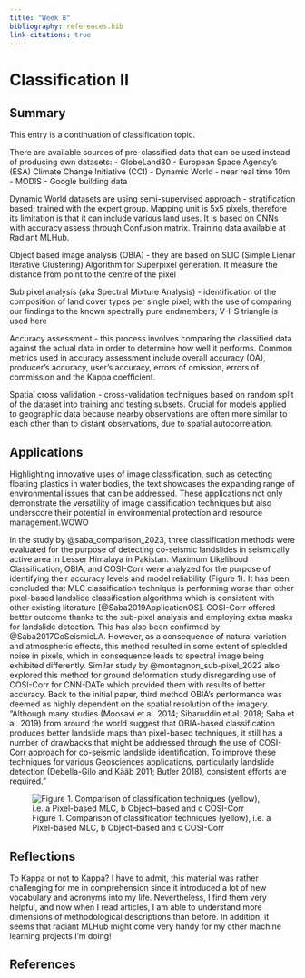 ```yaml
---
title: "Week 8"
bibliography: references.bib
link-citations: true
---
```


# Classification II {.unnumbered}

## Summary
This entry is a continuation of classification topic.

There are available sources of pre-classified data that can be used instead of producing own datasets:
- GlobeLand30
- European Space Agency's (ESA) Climate Change Initiative (CCI)
- Dynamic World - near real time 10m
- MODIS
- Google building data

Dynamic World datasets are using semi-supervised approach - stratification based; trained with the expert group. Mapping unit is 5x5 pixels, therefore its limitation is that it can include various land uses. It is based on CNNs with accuracy assess through Confusion matrix. Training data available at Radiant MLHub.

Object based image analysis (OBIA) - they are based on SLIC (Simple Lienar Iterative Clustering) Algorithm for Superpixel generation. It measure the distance from point to the centre of the pixel

Sub pixel analysis (aka Spectral Mixture Analysis) - identification of the composition of land cover types per single pixel; with the use of comparing our findings to the known spectrally pure endmembers; V-I-S triangle is used here

Accuracy assessment -  this process involves comparing the classified data against the actual data in order to determine how well it performs. Common metrics used in accuracy assessment include overall accuracy (OA), producer's accuracy, user's accuracy, errors of omission, errors of commission and the Kappa coefficient.

Spatial cross validation - cross-validation techniques based on random split of the dataset into training and testing subsets. Crucial for models applied to geographic data because nearby observations are often more similar to each other than to distant observations, due to spatial autocorrelation.

## Applications

Highlighting innovative uses of image classification, such as detecting floating plastics in water bodies, the text showcases the expanding range of environmental issues that can be addressed. These applications not only demonstrate the versatility of image classification techniques but also underscore their potential in environmental protection and resource management.WOWO

In the study by @saba_comparison_2023, three classification methods were evaluated for the purpose of detecting co-seismic landslides in seismically active area in Lesser Himalaya in Pakistan. Maximum Likelihood Classification, OBIA, and COSI-Corr were analyzed for the purpose of identifying their accuracy levels and model reliability (Figure 1). It has been concluded that MLC classification technique is performing worse than other pixel-based landslide classification algorithms which is consistent with other existing literature [@Saba2019ApplicationOS]. COSI-Corr offered better outcome thanks to the sub-pixel analysis and employing extra masks for landslide detection. This has also been confirmed by @Saba2017CoSeismicLA. However, as a consequence of natural variation and atmospheric effects, this method resulted in some extent of spleckled noise in pixels, which in consequence leads to spectral image being exhibited differently. Similar study by @montagnon_sub-pixel_2022 also explored this method for ground deformation study disregarding use of COSI-Corr for CNN-DATe which provided them with results of better accuracy. Back to the initial paper, third method OBIA's performance was deemed as highly dependent on the spatial resolution of the imagery.
"Although many studies (Moosavi et al. 2014; Sibaruddin et al. 2018; Saba et al. 2019) from around the world suggest that OBIA-based classification produces better landslide maps than pixel-based techniques, it still has a number of drawbacks that might be addressed through the use of COSI-Corr approach for co-seismic landslide identification. To improve these techniques for various Geosciences applications, particularly landslide detection (Debella-Gilo and Kääb 2011; Butler 2018), consistent efforts are required."

![Figure 1. Comparison of classification techniques (yellow), i.e. a Pixel-based MLC, b Object–based and c COSI-Corr](images/class.png)

## Reflections
To Kappa or not to Kappa? I have to admit, this material was rather challenging for me in comprehension since it introduced a lot of new vocabulary and acronyms into my life. Nevertheless, I find them very helpful, and now when I read articles, I am able to understand more dimensions of methodological descriptions than before. 
In addition, it seems that radiant MLHub might come very handy for my other machine learning projects I'm doing!

## References

::: {#refs}
:::